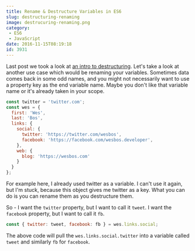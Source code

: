 ```yaml
---
title: Rename & Destructure Variables in ES6
slug: destructuring-renaming
image: destrucuring-renaming.png
category:
 - ES6
 - JavaScript
date: 2016-11-15T08:19:18
id: 3931
---
```


Last post we took a look at <a href="http://wesbos.com/destructuring-objects/">an intro to destructuring</a>. Let's take a look at another use case which would be renaming your variables. Sometimes data comes back in some odd names, and you might not necessarily want to use a property key as the end variable name. Maybe you don't like that variable name or it's already taken in your scope.


```js
const twitter = 'twitter.com';
const wes = {
  first: 'Wes',
  last: 'Bos',
  links: {
    social: {
      twitter: 'https://twitter.com/wesbos',
      facebook: 'https://facebook.com/wesbos.developer',
    },
    web: {
      blog: 'https://wesbos.com'
    }
  }
};
```

For example here, I already used twitter as a variable. I can't use it again, but I'm stuck, because this object gives me twitter as a key. What you can do is you can rename them as you destructure them.

So - I want the `twitter` property, but I want to call it `tweet`. I want the `facebook` property, but I want to call it `fb`.


```js
const { twitter: tweet, facebook: fb } = wes.links.social;
```

The above code will pull the `wes.links.social.twitter` into a variable called `tweet` and similarly `fb` for `facebook`.
